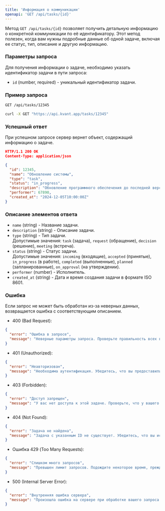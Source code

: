 ```yaml
---
title: 'Информация о коммуникации'
openapi: 'GET /api/tasks/{id}'
---
```

Метод `GET /api/tasks/{id}` позволяет получить детальную информацию о конкретной коммуникации по её идентификатору. Этот метод полезен, когда вам нужны подробные данные об одной задаче, включая ее статус, тип, описание и другую информацию.

### Параметры запроса

Для получения информации о задаче, необходимо указать идентификатор задачи в пути запроса:

- `id` (number, required) - уникальный идентификатор задачи.

### Пример запроса
<CodeGroup>

```md Request
GET /api/tasks/12345
```

```bash cURL
curl -X GET "https://api.kvant.app/tasks/12345"
```

</CodeGroup>

### Успешный ответ
При успешном запросе сервер вернет объект, содержащий информацию о задаче.

```json
HTTP/1.1 200 OK
Content-Type: application/json

{
  "id": 12345,
  "name": "Обновление системы",
  "type": "task",
  "status": "in_progress",
  "description": "Обновление программного обеспечения до последней версии",
  "performer": 67890,
  "created_at": "2024-12-05T10:00:00Z"
}
```
### Описание элементов ответа

- `name` (string) - Название задачи.
- `description` (string) - Описание задачи.
- `type` (string) - Тип задачи.  
  Допустимые значения: `task` (задача), `request` (обращение), `decision` (решение), `meeting` (встреча).
- `status` (string) - Статус задачи.  
  Допустимые значения: `incoming` (входящие), `accepted` (принятые), `in_progress` (в работе), `completed` (выполненные), `planned` (запланированные), `on_approval` (на утверждении).
- `performer` (number) - Исполнитель.
- `created_at` (string) - Дата и время создания задачи в формате ISO 8601.

### Ошибка
Если запрос не может быть обработан из-за неверных данных, возвращается ошибка с соответствующим описанием.

- 400 (Bad Request):
```json
{
  "error": "Ошибка в запросе",
  "message": "Неверные параметры запроса. Проверьте правильность всех введенных данных."
}
```

- 401 (Unauthorized):
```json
{
  "error": "Неавторизован",
  "message": "Необходима аутентификация. Убедитесь, что вы предоставили правильный API-ключ в заголовке запроса."
}
```
- 403 (Forbidden):
```json
{
  "error": "Доступ запрещен",
  "message": "У вас нет доступа к этой задаче. Проверьте, что у вашего аккаунта есть соответствующие права доступа."
}
```
- 404 (Not Found):
```json
{
  "error": "Задача не найдена",
  "message": "Задача с указанным ID не существует. Убедитесь, что вы используете правильный идентификатор задачи."
}
```
- Ошибка 429 (Too Many Requests):
```json
{
  "error": "Слишком много запросов",
  "message": "Превышен лимит запросов. Подождите некоторое время, прежде чем отправлять новый запрос."
}
```
- 500 (Internal Server Error):
```json
{
  "error": "Внутренняя ошибка сервера",
  "message": "Произошла ошибка на сервере при обработке вашего запроса. Пожалуйста, попробуйте еще раз позже или обратитесь в службу поддержки."
}
```